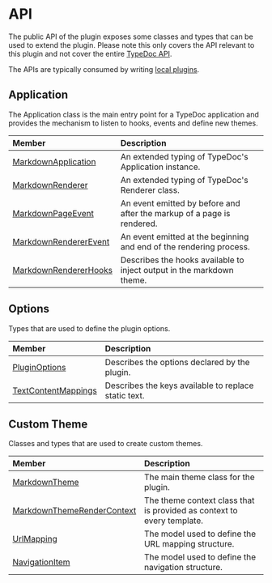 # API

The public API of the plugin exposes some classes and types that can be used to extend the plugin. Please note this only covers the API relevant to this plugin and not cover the entire [TypeDoc API](https://typedoc.org/api/).

The APIs are typically consumed by writing [local plugins](/docs/customizing-output#local-plugins).

## Application

The Application class is the main entry point for a TypeDoc application and provides the mechanism to listen to hooks, events and define new themes.

| Member | Description |
| :------ | :------ |
| [MarkdownApplication](/api-docs/Interface.MarkdownApplication.md) | An extended typing of TypeDoc's Application instance. |
| [MarkdownRenderer](/api-docs/Interface.MarkdownRenderer.md) | An extended typing of TypeDoc's Renderer class. |
| [MarkdownPageEvent](/api-docs/Class.MarkdownPageEvent.md) | An event emitted by before and after the markup of a page is rendered. |
| [MarkdownRendererEvent](/api-docs/Class.MarkdownRendererEvent.md) | An event emitted at the beginning and end of the rendering process. |
| [MarkdownRendererHooks](/api-docs/Interface.MarkdownRendererHooks.md) | Describes the hooks available to inject output in the markdown theme. |

## Options

Types that are used to define the plugin options.

| Member | Description |
| :------ | :------ |
| [PluginOptions](/api-docs/Interface.PluginOptions.md) | Describes the options declared by the plugin. |
| [TextContentMappings](/api-docs/Interface.TextContentMappings.md) | Describes the keys available to replace static text. |

## Custom Theme

Classes and types that are used to create custom themes.

| Member | Description |
| :------ | :------ |
| [MarkdownTheme](/api-docs/Class.MarkdownTheme.md) | The main theme class for the plugin. |
| [MarkdownThemeRenderContext](/api-docs/Class.MarkdownThemeRenderContext.md) | The theme context class that is provided as context to every template. |
| [UrlMapping](/api-docs/Interface.UrlMapping.md) | The model used to define the URL mapping structure. |
| [NavigationItem](/api-docs/Interface.NavigationItem.md) | The model used to define the navigation structure. |
